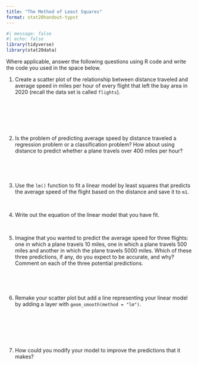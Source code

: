 ```yaml
---
title: "The Method of Least Squares"
format: stat20handout-typst
---
```


```r
#| message: false
#| echo: false
library(tidyverse)
library(stat20data)
```

Where applicable, answer the following questions using R code and write the code you used in the space below.

@. Create a scatter plot of the relationship between distance traveled and average speed in miles per hour of every flight that left the bay area in 2020 (recall the data set is called `flights`).

\

\

\

@. Is the problem of predicting average speed by distance traveled a regression problem or a classification problem? How about using distance to predict whether a plane travels over 400 miles per hour?

\

\



@. Use the `lm()` function to fit a linear model by least squares that predicts the average speed of the flight based on the distance and save it to `m1`.

\

@. Write out the equation of the linear model that you have fit.


\

@. Imagine that you wanted to predict the average speed for three flights: one in which a plane travels 10 miles, one in which a plane travels 500 miles and another in which the plane travels 5000 miles. Which of these three  predictions, if any, do you expect to be accurate, and why? Comment on each of the three potential predictions.

\

\

<!---
@. Imagine that you wanted to predict the average speed for two flights: one in which a plane travels 500 miles, and What average speed would does your model predict for a flight travelling 0 miles? 500 miles? 5000 miles? 

@. Which of the three predictions in the last question, if any, do you expect to be accurate and why?
-->

@. Remake your scatter plot but add a line representing your linear model by adding a layer with `geom_smooth(method = "lm")`. 

\

\

\

@. How could you modify your model to improve the predictions that it makes?

\

<!---
`lm()` uses the closed form equations to find the least squares estimates but there are other ways to do this optimization; one was discussed in the notes. We will have you go through this method in this problem set. 

The function `rss` below is meant to mirror the formula for $\text{RSS}$ for a simple linear regression model:

$$ \text{RSS}(b_0,b_1) = \sum_{i = 1}^n \left(y_i - (b_{0} + b_1x_i    )\right)^2$$
```r
#| echo: true
#| eval: false
rss <- function(coef) {
  sum((flights$avg_speed - (coef[1] + coef[2] * flights$distance))^2)
}
```


`coef[1]` and `coef[2]` represent $b_0$ and $b_1$, respectively and refer to the first two elements of a vector called `coef` which is the argument of the function. 

@. Use `optim()` to find the slope $b_0$ and intercept $b_1$ that minimizes the RSS function. *Play around with starting values of $b_0$ and $b_1$ in the `par` vector until you get something that you like*; **do not plug in the exact estimates you get from using `lm()`.** Comment on whether it matches the estimates that come out of `lm()`. Fill in the template below with the starting values that you settle on. 


```r
#| echo: true
#| eval: false
optim(par = c( , ), fn = )
```

\

\

@. Change the `rss` function from the last question so it captures the sum of the *absolute value of the residuals*. This is given by the function below. 


$$ \text{RSABS}(b_0,b_1)= \sum_{i = 1}^n \left|y_i - (b_{0} + b_1x_i)    \right|$$



> Call this new function you make `rsabs`. You can fill in the template below (you do not need to use all of the space, this is just so you have more room to write).

```r
#| echo: true
#| eval: false
rsabs <- function(coef) {
  
  
  
  
  
}
```

@. Use `rsabs` to estimate the parameters $b_0$ and $b_1$ using `optim()` as you did before. *Play around with starting values for the `par` vector until you get something that you like*; **do not plug in the exact estimates you get from using `lm()`.** Fill in the template below with the starting values that you settle on. 

```r
#| echo: true
#| eval: false
optim(par = c( , ), fn = )
```


@. Comment on how well the estimates from `rsabs` match the estimates that come out of `lm()` and the estimates that you got from `rss` in two or more sentences.  

\
-->

